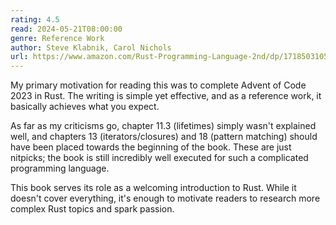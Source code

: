 ```yaml
---
rating: 4.5
read: 2024-05-21T08:00:00
genre: Reference Work
author: Steve Klabnik, Carol Nichols
url: https://www.amazon.com/Rust-Programming-Language-2nd/dp/1718503105
---
```


My primary motivation for reading this was to complete Advent of Code 2023 in Rust. The writing is simple yet effective, and as a reference work, it basically achieves what you expect.

As far as my criticisms go, chapter 11.3 (lifetimes) simply wasn't explained well, and chapters 13 (iterators/closures) and 18 (pattern matching) should have been placed towards the beginning of the book. These are just nitpicks; the book is still incredibly well executed for such a complicated programming language.

This book serves its role as a welcoming introduction to Rust. While it doesn't cover everything, it's enough to motivate readers to research more complex Rust topics and spark passion.
